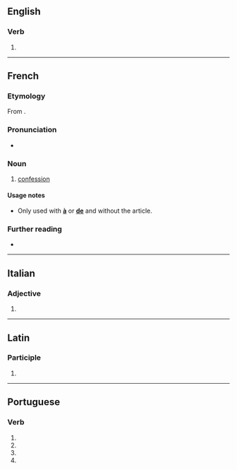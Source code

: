 {{also|confessé}}

==English==

===Verb===
{{head|en|verb}}

# {{obsolete spelling of|confess|lang=en}}

----

==French==

===Etymology===
From {{m|fr|confesser}}.

===Pronunciation===
* {{IPA|/kɔ̃fɛs/|lang=fr}}

===Noun===
{{fr-noun|f}}

# {{lb|fr|religion}} [[confession]]

====Usage notes====
* Only used with '''[[à]]''' or '''[[de]]''' and without the article.

===Further reading===
* {{R:TLFi}}

----

==Italian==

===Adjective===
{{head|it|adjective form}}

# {{feminine plural of|confesso|lang=it}}

----

==Latin==

===Participle===
{{la-part-form|cōnfesse}}

# {{inflection of|cōnfessus||voc|m|s|lang=la}}

----

==Portuguese==

===Verb===
{{pt-verb-form}}

# {{inflection of|confessar||1|s|pres|subj|lang=pt}}
# {{inflection of|confessar||3|s|pres|subj|lang=pt}}
# {{inflection of|confessar||1|s|impr|lang=pt}}
# {{inflection of|confessar||3|s|impr|lang=pt}}